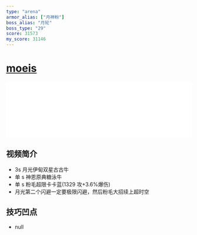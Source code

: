 ```yaml
---
type: "arena"
armor_alias: ["月神粉"]
boss_alias: "月轮"
boss_type: "29"
score: 31573
my_score: 31146
---
```


# [moeis](https://www.bilibili.com/video/BV1di4y1j7VN)

<iframe
  src="//player.bilibili.com/player.html?aid=542489412&bvid=BV1di4y1j7VN&cid=244603116&page=1"
  scrolling="no"
  border="0"
  frameborder="no"
  framespacing="0"
  allowfullscreen
  width="100%"
></iframe>

## 视频简介

- 3s 月光伊甸双星古古牛
- 单 s 神恩原典糖泳牛
- 单 s 粉毛超限卡卡蓝(1329 攻+3.6%爆伤)
- 月光第二个闪避一定要极限闪避，然后粉毛大招续上超时空

## 技巧凹点

- null
